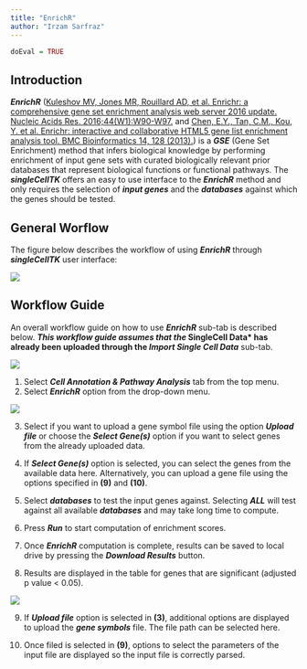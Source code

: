 ```yaml
---
title: "EnrichR"
author: "Irzam Sarfraz"
---
```

```r
doEval = TRUE
```
## Introduction
***EnrichR*** ([Kuleshov MV, Jones MR, Rouillard AD, et al. Enrichr: a comprehensive gene set enrichment analysis web server 2016 update. Nucleic Acids Res. 2016;44(W1):W90-W97.](https://dx.doi.org/10.1093%2Fnar%2Fgkw377) and [Chen, E.Y., Tan, C.M., Kou, Y. et al. Enrichr: interactive and collaborative HTML5 gene list enrichment analysis tool. BMC Bioinformatics 14, 128 (2013).](https://doi.org/10.1186/1471-2105-14-128)) is a ***GSE*** (Gene Set Enrichment) method that infers biological knowledge by performing enrichment of input gene sets with curated biologically relevant prior databases that represent biological functions or functional pathways. The ***singleCellTK*** offers an easy to use interface to the ***EnrichR*** method and only requires the selection of ***input genes*** and the ***databases*** against which the genes should be tested.

## General Worflow
The figure below describes the workflow of using ***EnrichR*** through ***singleCellTK*** user interface:

![](ui_screenshots/pathway_analysis/enrichR_workflow.png)

## Workflow Guide
An overall workflow guide on how to use ***EnrichR*** sub-tab is described below. ***This workflow guide assumes that the *SingleCell Data* has already been uploaded through the *Import Single Cell Data*** sub-tab. <br>

![](ui_screenshots/pathway_analysis/enrichR_1.png)

1. Select ***Cell Annotation & Pathway Analysis*** tab from the top menu. <br>
2. Select ***EnrichR*** option from the drop-down menu. <br>

![](ui_screenshots/pathway_analysis/enrichR_2.png)

3. Select if you want to upload a gene symbol file using the option ***Upload file*** or choose the ***Select Gene(s)*** option if you want to select genes from the already uploaded data. <br>

4. If ***Select Gene(s)*** option is selected, you can select the genes from the available data here. Alternatively, you can upload a gene file using the options specified in **(9)** and **(10)**. <br>

5. Select ***databases*** to test the input genes against. Selecting ***ALL*** will test against all available ***databases*** and may take long time to compute. <br>

6. Press ***Run*** to start computation of enrichment scores. <br>

7. Once ***EnrichR*** computation is complete, results can be saved to local drive by pressing the ***Download Results*** button. <br>

8. Results are displayed in the table for genes that are significant (adjusted p value < 0.05). <br>

![](ui_screenshots/pathway_analysis/enrichR_3.png)

9. If ***Upload file*** option is selected in **(3)**, additional options are displayed to upload the ***gene symbols*** file. The file path can be selected here. <br>

10. Once filed is selected in **(9)**, options to select the parameters of the input file are displayed so the input file is correctly parsed. <br>
